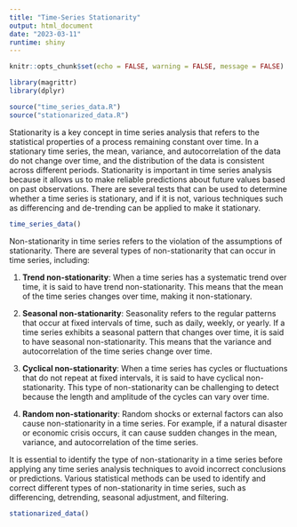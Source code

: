 ```yaml
---
title: "Time-Series Stationarity"
output: html_document
date: "2023-03-11"
runtime: shiny
---
```


```r
knitr::opts_chunk$set(echo = FALSE, warning = FALSE, message = FALSE)

library(magrittr)
library(dplyr)

source("time_series_data.R")
source("stationarized_data.R")
```

Stationarity is a key concept in time series analysis that refers to the statistical properties of a process remaining constant over time. In a stationary time series, the mean, variance, and autocorrelation of the data do not change over time, and the distribution of the data is consistent across different periods. Stationarity is important in time series analysis because it allows us to make reliable predictions about future values based on past observations. There are several tests that can be used to determine whether a time series is stationary, and if it is not, various techniques such as differencing and de-trending can be applied to make it stationary.

```r
time_series_data()
```

Non-stationarity in time series refers to the violation of the assumptions of stationarity. There are several types of non-stationarity that can occur in time series, including:

1. **Trend non-stationarity**: When a time series has a systematic trend over time, it is said to have trend non-stationarity. This means that the mean of the time series changes over time, making it non-stationary.

2. **Seasonal non-stationarity**: Seasonality refers to the regular patterns that occur at fixed intervals of time, such as daily, weekly, or yearly. If a time series exhibits a seasonal pattern that changes over time, it is said to have seasonal non-stationarity. This means that the variance and autocorrelation of the time series change over time.

3. **Cyclical non-stationarity**: When a time series has cycles or fluctuations that do not repeat at fixed intervals, it is said to have cyclical non-stationarity. This type of non-stationarity can be challenging to detect because the length and amplitude of the cycles can vary over time.

4. **Random non-stationarity**: Random shocks or external factors can also cause non-stationarity in a time series. For example, if a natural disaster or economic crisis occurs, it can cause sudden changes in the mean, variance, and autocorrelation of the time series.

It is essential to identify the type of non-stationarity in a time series before applying any time series analysis techniques to avoid incorrect conclusions or predictions. Various statistical methods can be used to identify and correct different types of non-stationarity in time series, such as differencing, detrending, seasonal adjustment, and filtering.

```r
stationarized_data()
```


